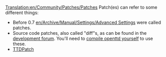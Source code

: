 [[Translation:en/Community/Patches/Patches]]
Patch(es) can refer to some different things:

* Before 0.7 [[en/Archive/Manual/Settings/Advanced Settings]] were called patches.
* Source code patches, also called "diff"s, as can be found in the [http://tt-forums.net/viewforum.php?f=33 development forum]. You'll need to [[:Category:en/Development/Compiling OpenTTD|compile openttd yourself]] to use these.
* [http://ttdpatch.net TTDPatch]